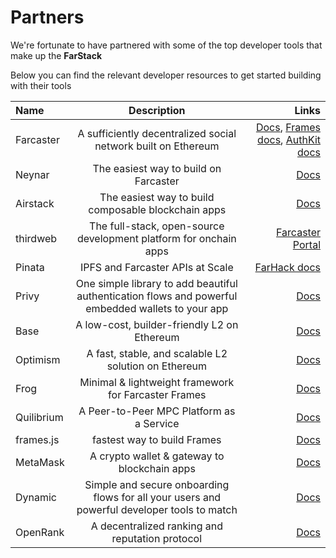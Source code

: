 
# Partners

<FarhackPartnersLogo height={700} width={700} />

We're fortunate to have partnered with some of the top developer tools that make up the **FarStack**

Below you can find the relevant developer resources to get started building with their tools

| Name        | Description |   Links |
| :------------ | :---------: | ----------: |
| Farcaster        |    A sufficiently decentralized social network built on Ethereum     | [Docs](https://docs.farcaster.xyz), [Frames docs](https://docs.farcaster.xyz/learn/what-is-farcaster/frames), [AuthKit docs](https://docs.farcaster.xyz/auth-kit/introduction)|
| Neynar     |    The easiest way to build on Farcaster     |   [Docs](https://docs.neynar.com) |
| Airstack | The easiest way to build composable blockchain apps | [Docs](https://docs.airstack.xyz)
| thirdweb | The full-stack, open-source development platform for onchain apps |  [Farcaster Portal](https://farcaster.thirdweb.com/)
| Pinata | IPFS and Farcaster APIs at Scale |  [FarHack docs](https://docs.pinata.cloud/farcaster/events/farhack)
| Privy | One simple library to add beautiful authentication flows and powerful embedded wallets to your app |  [Docs](https://docs.privy.io)
| Base | A low-cost, builder-friendly L2 on Ethereum |  [Docs](https://docs.base.org)
| Optimism | A fast, stable, and scalable L2 solution on Ethereum |  [Docs](https://community.optimism.io)
| Frog | Minimal & lightweight framework for Farcaster Frames |  [Docs](https://frog.fm)
| Quilibrium |  A Peer-to-Peer MPC Platform as a Service |  [Docs](https://quilibrium.com/docs)
| frames.js | fastest way to build Frames |  [Docs](https://framesjs.org)
| MetaMask | A crypto wallet & gateway to blockchain apps |  [Docs](https://docs.metamask.io)
| Dynamic | Simple and secure onboarding flows for all your users and powerful developer tools to match |  [Docs](https://docs.dynamic.xyz/introduction/welcome)
| OpenRank | A decentralized ranking and reputation protocol |  [Docs](https://docs.openrank.com/integrations/farcaster)
